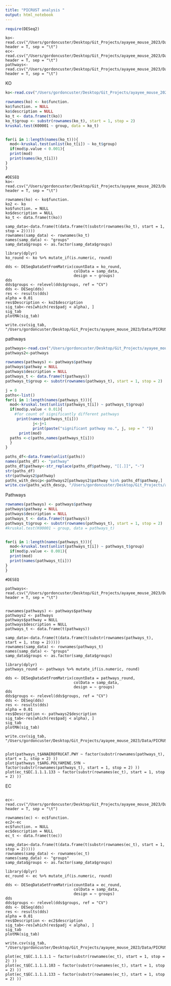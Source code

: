 ```yaml
---
title: "PICRUST analysis "
output: html_notebook
---
```


```r
require(DESeq2)
```

```{#r}
ko<-read.csv("/Users/gordoncuster/Desktop/Git_Projects/ayayee_mouse_2023/Data/PICRUST/picrust2_out_pipeline/KO_metagenome_out/pred_metagenome_unstrat_descrip.tsv", header = T, sep = "\t")
ec<-read.csv("/Users/gordoncuster/Desktop/Git_Projects/ayayee_mouse_2023/Data/PICRUST/picrust2_out_pipeline/EC_metagenome_out/pred_metagenome_unstrat_descrip.tsv", header = T, sep = "\t")
pathways<-read.csv("/Users/gordoncuster/Desktop/Git_Projects/ayayee_mouse_2023/Data/PICRUST/picrust2_out_pipeline/pathways_out/path_abun_unstrat_descrip.tsv", header = T, sep = "\t")
```

KO
```r
ko<-read.csv("/Users/gordoncuster/Desktop/Git_Projects/ayayee_mouse_2023/Data/PICRUST/picrust2_out_pipeline/KO_metagenome_out/pred_metagenome_unstrat_descrip.tsv", header = T, sep = "\t")

rownames(ko) <- ko$function.
ko$function. = NULL
ko$description = NULL
ko_t <- data.frame(t(ko))
ko_t$group <- substr(rownames(ko_t), start = 1, stop = 2)
kruskal.test(K00001 ~ group, data = ko_t)


for(i in 1:length(names(ko_t))){
  mod<-kruskal.test(unlist(ko_t[i]) ~ ko_t$group)
  if(mod$p.value < 0.001){
  print(mod)
  print(names(ko_t[i]))
}
}


```


```{#r}
#DESEQ
ko<-read.csv("/Users/gordoncuster/Desktop/Git_Projects/ayayee_mouse_2023/Data/PICRUST/picrust2_out_pipeline/KO_metagenome_out/pred_metagenome_unstrat_descrip.tsv", header = T, sep = "\t")

rownames(ko) <- ko$function.
ko2 <- ko
ko$function. = NULL
ko$description = NULL
ko_t <- data.frame(t(ko))

samp_data<-data.frame(t(data.frame(t(substr(rownames(ko_t), start = 1, stop = 2)))))
rownames(samp_data) <- rownames(ko_t)
names(samp_data) <- "groups"
samp_data$groups <- as.factor(samp_data$groups)

library(dplyr)
ko_round <- ko %>% mutate_if(is.numeric, round)

dds <- DESeqDataSetFromMatrix(countData = ko_round,
                              colData = samp_data,
                              design = ~ groups)
dds
dds$groups <- relevel(dds$groups, ref = "CV")
dds <- DESeq(dds)
res <- results(dds)
alpha = 0.01
res$Description <- ko2$description
sig_tab<-res[which(res$padj < alpha), ]
sig_tab
plotMA(sig_tab)

write.csv(sig_tab, "/Users/gordoncuster/Desktop/Git_Projects/ayayee_mouse_2023/Data/PICRUST/picrust2_out_pipeline/KO_metagenome_out/deseq2_ko_rarefied.csv")
```

pathways
```r
pathways<-read.csv("/Users/gordoncuster/Desktop/Git_Projects/ayayee_mouse_2023/Data/PICRUST/picrust2_out_pipeline/pathways_out/path_abun_unstrat_descrip.tsv", header = T, sep = "\t")
pathways2<-pathways

rownames(pathways) <- pathways$pathway
pathways$pathway = NULL
pathways$description = NULL
pathways_t <- data.frame(t(pathways))
pathways_t$group <- substr(rownames(pathways_t), start = 1, stop = 2)

j = 0 
paths<-list()
for(i in 1:length(names(pathways_t))){
  mod<-kruskal.test(unlist(pathways_t[i]) ~ pathways_t$group)
  if(mod$p.value < 0.01){
    #for count of significantly different pathways
     print(names(pathways_t[i]))        
            j<-j+1
            print(paste("significant pathway no.", j, sep = " "))
      print(mod)
  paths <-c(paths,names(pathways_t[i]))
  }
}

paths_df<-data.frame(unlist(paths))
names(paths_df) <- "pathway"
paths_df$pathway<-str_replace(paths_df$pathway, "[[.]]", "-")
str(paths_df)
str(pathways2$pathway)
paths_with_descp<-pathways2[pathways2$pathway %in% paths_df$pathway,]
write.csv(paths_with_descp, "/Users/gordoncuster/Desktop/Git_Projects/ayayee_mouse_2023/Data/PICRUST/picrust2_out_pipeline/pathways_out/kruskallwallis_rarefied_pathways_p_0.01.csv")

```

Pathways
```r
rownames(pathways) <- pathways$pathway
pathways$pathway = NULL
pathways$description = NULL
pathways_t <- data.frame(t(pathways))
pathways_t$group <- substr(rownames(pathways_t), start = 1, stop = 2)
#kruskal.test(K00001 ~ group, data = pathways_t)


for(i in 1:length(names(pathways_t))){
  mod<-kruskal.test(unlist(pathways_t[i]) ~ pathways_t$group)
  if(mod$p.value <- 0.001){
  print(mod)
  print(names(pathways_t[i]))
}
}

```


```{#r}
#DESEQ

pathways<-read.csv("/Users/gordoncuster/Desktop/Git_Projects/ayayee_mouse_2023/Data/PICRUST/picrust2_out_pipeline/pathways_out/path_abun_unstrat_descrip.tsv", header = T, sep = "\t")


rownames(pathways) <- pathways$pathway
pathways2 <- pathways
pathways$pathway = NULL
pathways$description = NULL
pathways_t <- data.frame(t(pathways))

samp_data<-data.frame(t(data.frame(t(substr(rownames(pathways_t), start = 1, stop = 2)))))
rownames(samp_data) <- rownames(pathways_t)
names(samp_data) <- "groups"
samp_data$groups <- as.factor(samp_data$groups)

library(dplyr)
pathways_round <- pathways %>% mutate_if(is.numeric, round)

dds <- DESeqDataSetFromMatrix(countData = pathways_round,
                              colData = samp_data,
                              design = ~ groups)
dds
dds$groups <- relevel(dds$groups, ref = "CV")
dds <- DESeq(dds)
res <- results(dds)
alpha = 0.01
res$Description <- pathways2$description
sig_tab<-res[which(res$padj < alpha), ]
sig_tab
plotMA(sig_tab)

write.csv(sig_tab, "/Users/gordoncuster/Desktop/Git_Projects/ayayee_mouse_2023/Data/PICRUST/picrust2_out_pipeline/pathways_out/deseq2_pathways_rarefied.csv")


plot(pathways_t$ANAEROFRUCAT.PWY ~ factor(substr(rownames(pathways_t), start = 1, stop = 2) ))
plot(pathways_t$ARG.POLYAMINE.SYN ~ factor(substr(rownames(pathways_t), start = 1, stop = 2) ))
plot(ec_t$EC.1.1.1.133 ~ factor(substr(rownames(ec_t), start = 1, stop = 2) ))
```
EC
```r

```


```{#r}
ec<-read.csv("/Users/gordoncuster/Desktop/Git_Projects/ayayee_mouse_2023/Data/PICRUST/picrust2_out_pipeline/EC_metagenome_out/pred_metagenome_unstrat_descrip.tsv", header = T, sep = "\t")

rownames(ec) <- ec$function.
ec2<-ec
ec$function. = NULL
ec$description = NULL
ec_t <- data.frame(t(ec))

samp_data<-data.frame(t(data.frame(t(substr(rownames(ec_t), start = 1, stop = 2)))))
rownames(samp_data) <- rownames(ec_t)
names(samp_data) <- "groups"
samp_data$groups <- as.factor(samp_data$groups)

library(dplyr)
ec_round <- ec %>% mutate_if(is.numeric, round)

dds <- DESeqDataSetFromMatrix(countData = ec_round,
                              colData = samp_data,
                              design = ~ groups)
dds
dds$groups <- relevel(dds$groups, ref = "CV")
dds <- DESeq(dds)
res <- results(dds)
alpha = 0.01
res$Description <- ec2$description
sig_tab<-res[which(res$padj < alpha), ]
sig_tab
plotMA(sig_tab)

write.csv(sig_tab, "/Users/gordoncuster/Desktop/Git_Projects/ayayee_mouse_2023/Data/PICRUST/picrust2_out_pipeline/EC_metagenome_out/deseq2_ec_rarefied.csv")

plot(ec_t$EC.1.1.1.1 ~ factor(substr(rownames(ec_t), start = 1, stop = 2) ))
plot(ec_t$EC.1.1.1.103 ~ factor(substr(rownames(ec_t), start = 1, stop = 2) ))
plot(ec_t$EC.1.1.1.133 ~ factor(substr(rownames(ec_t), start = 1, stop = 2) ))
```



